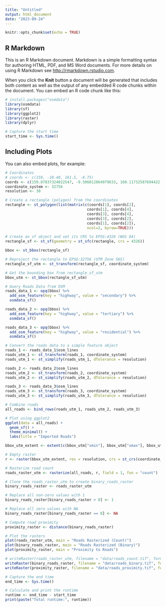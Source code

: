```yaml
---
title: "Untitled"
output: html_document
date: "2023-09-24"
---
```


```r
knitr::opts_chunk$set(echo = TRUE)
```

## R Markdown

This is an R Markdown document. Markdown is a simple formatting syntax for authoring HTML, PDF, and MS Word documents. For more details on using R Markdown see <http://rmarkdown.rstudio.com>.

When you click the **Knit** button a document will be generated that includes both content as well as the output of any embedded R code chunks within the document. You can embed an R code chunk like this:

```r
# install.packages("osmdata")
library(osmdata)
library(sf)
library(ggplot2)
library(raster)
library(dplyr)

# Capture the start time
start_time <- Sys.time()
```

## Including Plots

You can also embed plots, for example:

```r

# Coordinates
# coords <- c(159, -10.40, 161.5, -8.75)
coords <- c(159.87837324022547, -9.506012864979633, 160.11732587694422, -9.365122938868943)
coordinate_system <- 32756
resolution <- 30

# Create a rectangle (polygon) from the coordinates
rectangle <- st_polygon(list(matrix(c(coords[1], coords[2],
                                     coords[1], coords[4],
                                     coords[3], coords[4],
                                     coords[3], coords[2],
                                     coords[1], coords[2]), 
                                     ncol=2, byrow=TRUE)))

# Create an sf object and set its CRS to EPSG:4326 (WGS 84)
rectangle_sf <- st_sf(geometry = st_sfc(rectangle, crs = 4326))

bbox <- st_bbox(rectangle_sf)

# Reproject the rectangle to EPSG:32756 (UTM Zone 56S)
rectangle_sf_utm <- st_transform(rectangle_sf, coordinate_system)

# Get the bounding box from rectangle_sf_utm
bbox_utm <- st_bbox(rectangle_sf_utm)

# Query Roads Data from OSM
roads_data_1 <- opq(bbox) %>%
  add_osm_feature(key = "highway", value = "secondary") %>%
  osmdata_sf()

roads_data_2 <- opq(bbox) %>%
  add_osm_feature(key = "highway", value = "tertiary") %>%
  osmdata_sf()

roads_data_3 <- opq(bbox) %>%
  add_osm_feature(key = "highway", value = "residential") %>%
  osmdata_sf()

# Convert the roads data to a simple feature object
roads_1 <- roads_data_1$osm_lines
roads_utm_1 <- st_transform(roads_1, coordinate_system)
roads_utm_1 <- st_simplify(roads_utm_1, dTolerance = resolution)

roads_2 <- roads_data_2$osm_lines
roads_utm_2 <- st_transform(roads_2, coordinate_system)
roads_utm_2 <- st_simplify(roads_utm_2, dTolerance = resolution)

roads_3 <- roads_data_3$osm_lines
roads_utm_3 <- st_transform(roads_3, coordinate_system)
roads_utm_3 <- st_simplify(roads_utm_3, dTolerance = resolution)

# Combine roads
all_roads <- bind_rows(roads_utm_1, roads_utm_2, roads_utm_3)

# Plot using ggplot2
ggplot(data = all_roads) +
  geom_sf() +
  theme_minimal() +
  labs(title = "Imported Roads")
```

```r
bbox_utm_extent <- extent(c(bbox_utm["xmin"], bbox_utm["xmax"], bbox_utm["ymin"], bbox_utm["ymax"]))

# Empty raster
r <- raster(bbox_utm_extent, res = resolution, crs = st_crs(coordinate_system))

# Rasterize road count
roads_raster_utm <- rasterize(all_roads, r, field = 1, fun = "count")

# Clone the roads_raster_utm to create binary_roads_raster
binary_roads_raster <- roads_raster_utm

# Replace all non-zero values with 1
binary_roads_raster[binary_roads_raster > 0] <- 1

# Replace all zero values with NA
binary_roads_raster[binary_roads_raster == 0] <- NA

# Compute road proximity
proximity_raster <- distance(binary_roads_raster)

# Plot the rasters
plot(roads_raster_utm, main = "Roads Rasterized (Count)")
plot(binary_roads_raster, main = "Roads Rasterized (Binary)")
plot(proximity_raster, main = "Proximity to Roads")

# writeRaster(roads_raster_utm, filename = "data/roads_count.tif", format = "GTiff", overwrite = TRUE)
writeRaster(binary_roads_raster, filename = "data/roads_binary.tif", format = "GTiff", overwrite = TRUE)
writeRaster(proximity_raster, filename = "data/roads_proximity.tif", format = "GTiff", overwrite = TRUE)

```

```r
# Capture the end time
end_time <- Sys.time()

# Calculate and print the runtime
runtime <- end_time - start_time
print(paste("Total runtime:", runtime))
```

